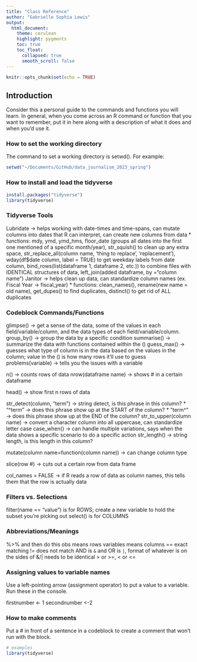 ```yaml
---
title: "Class Reference"
author: "Gabrielle Sophia Lewis"
output:
  html_document:
    theme: cerulean
    highlight: pygments
    toc: true
    toc_float:
      collapsed: true
      smooth_scroll: false
---
```


```r
knitr::opts_chunk$set(echo = TRUE)
```

## Introduction

Consider this a personal guide to the commands and functions you will learn. In general, when you come across an R command or function that you want to remember, put it in here along with a description of what it does and when you'd use it.

### How to set the working directory

The command to set a working directory is setwd(). For example:

```r
setwd("~/Documents/GitHub/data_journalism_2023_spring")
```

### How to install and load the tidyverse

```r
install.packages("tidyverse")
library(tidyverse)
```

### Tidyverse Tools

Lubridate -> helps working with date-times and time-spans, can mutate columns into dates that R can interpret, can create new columns from data
  * functions: mdy, ymd, ymd_hms, floor_date (groups all dates into the first one mentioned of a specific month/year), str_squish() to clean up any       extra space, str_replace_all(column name, 'thing to replace', 'replacement'), wday(df$date column, label = TRUE) to get weekday labels from         date column, bind_rows(list(dataframe 1, dataframe 2, etc.)) to combine files with IDENTICAL structures of data, 
      left_join(added dataframe, by ="column name")
Janitor -> helps clean up data, can standardize column names (ex. Fiscal Year -> fiscal_year)
  * functions: clean_names(), rename(new name = old name), get_dupes() to find duplicates, distinct() to get rid of ALL duplicates

### Codeblock Commands/Functions

glimpse() -> get a sense of the data, some of the values in each field/variable/column, and the data types of each field/variable/column.
group_by() -> group the data by a specific condition
summarise() -> summarize the data with functions contained within the ()
guess_max() -> guesses what type of column is in the data based on the values in the column; value in the () is how many rows it'll use to guess
problems(variable) -> tells you the issues with a variable

n() -> counts rows of data
nrow(dataframe name) -> shows # in a certain dataframe

head() -> show first n rows of data

str_detect(column, "term") -> string detect, is this phrase in this column?
  * "^term" -> does this phrase show up at the START of the column?
  * "term^" -> does this phrase show up at the END of the column?
str_to_upper(column name) -> convert a character column into all uppercase, can standardize letter case
case_when() -> can handle multiple variations, says when the data shows a specific scenario to do a specific action
str_length() -> string length, is this length in this column?
  
mutate(column name=function(column name)) -> can change column type

slice(row #) -> cuts out a certain row from data frame

col_names = FALSE -> if R reads a row of data as column names, this tells them that the row is actually data

### Filters vs. Selections

filter(name == "value") is for ROWS; create a new variable to hold the subset you're picking out
select() is for COLUMNS

### Abbreviations/Meanings

%>% and then do this
obs means rows
variables means columns
== exact matching
!= does not match
AND is `&` and OR is `|`, format of whatever is on the sides of &/| needs to be identical
> or >=, < or <=

### Assigning values to variable names

Use a left-pointing arrow (assignment operator) to put a value to a variable. Run these in the console.

firstnumber <- 1
secondnumber <-2

### How to make comments

Put a # in front of a sentence in a codeblock to create a comment that won't run with the block.

```r
# examples
library(tidyverse)
```


